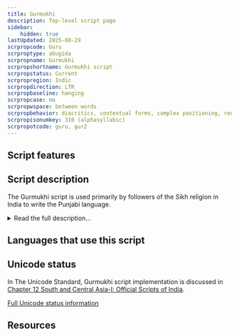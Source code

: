```yaml
---
title: Gurmukhi
description: Top-level script page
sidebar:
    hidden: true
lastUpdated: 2025-08-29
scrpropcode: Guru
scrproptype: abugida
scrpropname: Gurmukhi
scrpropshortname: Gurmukhi script
scrpropstatus: Current
scrpropregion: Indic
scrpropdirection: LTR
scrpropbaseline: hanging
scrpropcase: no
scrpropwspace: between words
scrpropbehavior: diacritics, contextual forms, complex positioning, reordering, required ligatures
scrpropisonumkey: 310 (alphasyllabic)
scrpropotcode: guru, gur2
---
```



## Script features

<ScriptInfo />

## Script description

The Gurmukhi script is used primarily by followers of the Sikh religion in India to write the Punjabi language.

<details>
<summary>Read the full description...</summary>Gurmukhi writing is historically derived from Brahmi, but its present form was developed in the 16th century by Guru Angad, successor to the founder of the Sikh religion, Guru Nanak. The word Gurmukhi means 'from the mouth of the guru'. Muslims in the Pakistani Punjab write Punjabi in the Persian script; use of the Persian script for writing Punjabi is called _Shahmukhi_.

Gurmukhi is written from left to right using letters that hang from a horizontal headstroke. The script is an abugida, that is, each letter represents a consonant with an inherent [ə] vowel. There are thirty-two basic consonant letters, which are ordered according to the place and manner in which the sound is produced, in the same way as the Devanagari letters. Consonants are ordered in rows; velar, palatal, retroflex, dental, labial. Within each row, voiceless sounds are ordered first (unaspirated and aspirated), then voiced sounds (historically unaspirated and aspirated, although this distinction has been lost in modern spoken Punjabi), and lastly nasals. Sonorants are ordered last.

Consonants can be modified using one of nine vowel diacritics to change the inherent vowel. The script does not use any independent vowel letters; syllable-initial vowels are written using one of three vowel carriers, one each for back, low and front vowels, and the appropriate diacritic. Six consonant letters can be modified with a dot to represent a (usually) non-native sound, for example ਫ represents [phə] but ਫ਼ represents [fə]. Consonant clusters in which [h], [r] or [w] is the second element can be written using a conjunct. These three letters have 'half-forms' which can be subjoined to the full form of another consonant. Consonant clusters in which [y] is the second element are also written with a half-form of the letter _ya_, but the two elements are not joined into a ligature.

<span style='color: red'>_Missing image: GurkmukhiHalfForms2.png_</span>

There are two symbols for indicating nasalization. In general, _tippi_  ੰ is written above the vowels _a_, _i_, _u_ and _ū_ in final position, and _biṃdī_  ਂ is used in all other contexts. There is also a sign _addak_  ੱ for representing [gemination](/reference/glossary#gemination) (long consonants), which is written above and to the left of the consonant to be lengthened. This sign is also used for writing a cluster of an unaspirated and homorganic (pronounced in the same place) aspirated stop; in this case only the aspirated letter is written and _addak_ is written above and to the left of it, as in the word [pəkkhī] 'ripe', which is written _pə_ + _addak_ + _khə_ + _ī_.

<span style='color: red'>_Missing image: GurmukhiPakkhi.png_</span>

The Punjabi language has a three-way tone system of high, mid and low tones. There are no specific tone marks in Gurmukhi writing, but certain aspects of the orthography carry information about tones. In word-initial position, a historically voiced aspirate is pronounced as a voiceless non-aspirate, and indicates that the following vowel carries a low tone. For example, the word written as _ghaṛ_ is pronounced [kàṛ] ('house'). In word-final position, the same letters are pronounced as voiced non-aspirates, and indicate that the preceding vowel carries a high tone. for example the word written as _kujh_ is pronounced [kúj] ('something'). The letter _ha_ has a special role in marking tone. At the start of a word it carries no tone information but represents the sound [hə], but written elsewhere in a word it carries no phonetic value but represents high tone on the preceding vowel. For example, the word written as _tīh_ is pronounced [tí] ('thirty'). When the letter _ha_ follows a short _i_ or _u_, it changes their phonetic value from [ɪ] and [ʊ] to [é] and [ó] respectively, and indicates high tone.

The Gurmukhi script employs a set of numerals from 0-9. These are becoming less widespread as they are being replaced by Latin numerals, but are still in common use. Latin punctuation is used, as well as the _danda_ and _double danda_ symbols which are commonly used in the Brahmic scripts to mark the end of a sentence or verse.
</details>

## Languages that use this script

<WsList script='Guru' wsMax='5' />

## Unicode status

In The Unicode Standard, Gurmukhi script implementation is discussed in [Chapter 12 South and Central Asia-I: Official Scripts of India](http://www.unicode.org/versions/latest/ch12.pdf).


[Full Unicode status information](/scrlang/unicode/guru-unicode)

## Resources

<ScriptResources detailSummary='seemore' />


